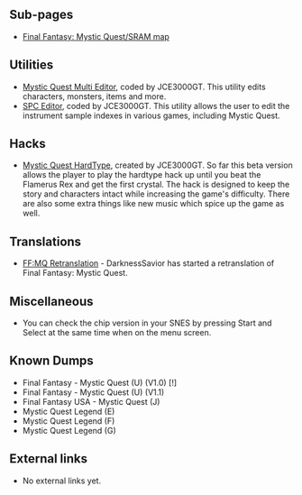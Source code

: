 {{Bob
| bobscreen= Final_Fantasy_Mystic_Quest_Title_(animated).gif
| aka= Final Fantasy USA Mystic Quest (JP), Mystic Quest Legend (EU)
| developer= Square
| publishers= {{publisher|Squaresoft}} (US), {{publisher|Square}} (JP), {{publisher|Nintendo}} (EU)
| system= SNES
| usa= {{date|1992|October|5}}
| japan= {{date|1993|September|10|nocat=true}}
| europe= {{date|1993|nocat=true}}
| tcrf=Final Fantasy: Mystic Quest
}}
{{SNES
|title = Final Fantasy Mystic Quest
|image = [[File:Final_Fantasy_Mystic_Quest_Title_(animated).gif|center]]
|name = FF MYSTIC QUEST
|company = Square
|header = None
|bank = LoROM
|interleaved = No
|sram = 8 KiB
|type = Normal + Batt
|rom = 512 KiB
|country = USA
|video = NTSC
|romspeed = 200ns (SlowROM)
|revision = 1.0
|checksum = Good 0x4CDE
|crc32 = 6B19A2C6
|game = Final Fantasy Mystic Quest
}}

==Sub-pages==
{{namespaces}}

* [[Final Fantasy: Mystic Quest/SRAM map]]

==Utilities==
* [https://www.romhacking.net/utilities/369/ Mystic Quest Multi Editor], coded by JCE3000GT. This utility edits characters, monsters, items and more.
* [http://www.jce3000gt.com/spc_editor.php SPC Editor], coded by JCE3000GT. This utility allows the user to edit the instrument sample indexes in various games, including Mystic Quest.

==Hacks==
* [http://www.jce3000gt.com/mqht.php Mystic Quest HardType], created by JCE3000GT. So far this beta version allows the player to play the hardtype hack up until you beat the Flamerus Rex and get the first crystal. The hack is designed to keep the story and characters intact while increasing the game's difficulty. There are also some extra things like new music which spice up the game as well.

==Translations==
* [http://www.romhacking.net/trans/1172/ FF:MQ Retranslation] - DarknessSavior has started a retranslation of Final Fantasy: Mystic Quest.

==Miscellaneous==
* You can check the chip version in your SNES by pressing Start and Select at the same time when on the menu screen.

==Known Dumps==
* Final Fantasy - Mystic Quest (U) (V1.0) [!]
* Final Fantasy - Mystic Quest (U) (V1.1)
* Final Fantasy USA - Mystic Quest (J)
* Mystic Quest Legend (E)
* Mystic Quest Legend (F)
* Mystic Quest Legend (G)

==External links==
* No external links yet.

{{Final Fantasy series}}
